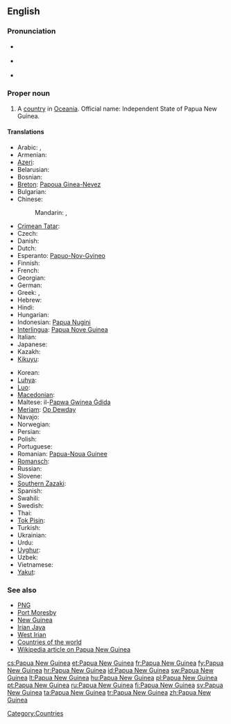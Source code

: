 {{wikipedia}}
==English==

===Pronunciation===
* {{a|UK}} {{IPA|/ˈpæ.puː.ə ˌnjuː ˈɡɪ.ni/|/ˈpæ.pjuː.ə ˌnjuː ˈɡɪ.ni/}}
* {{a|US}} {{IPA|/ˈpæ.pu.ə ˌnu ˈɡɪ.ni/}}
* {{audio|en-us-Papua New Guinea.ogg|Audio (US)}}

===Proper noun===
{{en-proper noun|sg=[[Papua]] [[New Guinea]]}}

# A [[country]] in [[Oceania]]. Official name: Independent State of Papua New Guinea.

====Translations====
{{trans-top|country in Oceania}}
* Arabic: {{t|ar|بابوا غينيا الجديدة|f|tr=baabwa ghiniiya al-jadiida}},  {{t|ar|بابوا نيو غينيا|f|tr=baabwa nyuu ghiniiya}}
* Armenian: {{t-|hy|Պապուա Նոր Գվինեա|tr=Papua Nor Gvinea}}
* [[Azeri]]: {{t-|az|Papua Yeni Qvineya|xs=Azeri}}
* Belarusian: {{t|be|Папуа-Новая Гвінея|f|tr=Papuá-Nóvaja Hvinéja|xs=Belarusian}}
* Bosnian: {{t-|bs|Papua Nova Gvineja|f}}
* [[Breton]]: [[Papoua Ginea-Nevez]]
* Bulgarian: {{t|bg|Папуа Нова Гвинея|f|tr=Papúa Nóva Gvinéja}}
* Chinese:
*: Mandarin: {{t-|cmn|巴布亞新幾內亞|sc=Hani}},  {{t-|cmn|巴布亚新几内亚|tr=Bābùyǎ-Xīn-Jǐnèiyǎ|sc=Hani}}
* [[Crimean Tatar]]: {{tø|crh|Papua Yañı Gvineya}}
* Czech: {{t+|cs|Papua-Nová Guinea|f}}
* Danish: {{t|da|Papua Ny Guinea}}
* Dutch: {{t+|nl|Papoea-Nieuw-Guinea}}
* Esperanto: [[Papuo-Nov-Gvineo]]
* Finnish: {{t+|fi|Papua-Uusi-Guinea}}
* French: {{t+|fr|Papouasie-Nouvelle-Guinée|f}}
* Georgian: {{t|ka|პაპუა-ახალი გვინეა|tr=Papua-axali gvinea|sc=Geor|xs=Georgian}}
* German: {{t+|de|Papua-Neuguinea|n}}
* Greek: {{t|el|Παπουασία-Νέα Γουινέα|f|tr=Papouasía-Néa Gouinéa}},  {{t|el|Παπούα-Νέα Γουινέα|f|tr=Papoúa-Néa Gouinéa}}
* Hebrew: {{t|he|פפואה־גינאה החדשה|tr=Papu'a-Gine'a ha-Khadasha}}
* Hindi: {{t|hi|पापुआ न्यू गिनी|tr=pāpu'ā n'yū ginī|xs=Hindi}}
* Hungarian: {{t+|hu|Pápua Új-Guinea}}
* Indonesian: [[Papua Nugini]]
* [[Interlingua]]: [[Papua Nove Guinea]]
* Italian: {{t+|it|Papua Nuova Guinea}}
* Japanese: {{t-|ja|パプアニューギニア|tr=Papua-Nyūginia}}
* Kazakh: {{t|kk|Папуа-Ниугини|tr=Papua-Niugini|sc=Cyrl|xs=Kazakh}}
* [[Kikuyu]]: {{tø|ki|Papua}}
{{trans-mid}}
* Korean: {{t|ko|파푸아 뉴기니|tr=Papua Nyu Gini|sc=Hang}}
* [[Luhya]]: {{tø|luy|Papua}}
* [[Luo]]: {{tø|luo|Papua}}
* [[Macedonian]]: {{t|mk|Папуа Нова Гвинеја|f|tr=Papúa Nóva Gvinéja}}
* Maltese: il-[[Papwa Gwinea Ġdida]]
* [[Meriam]]: [[Op Dewday]]
* Navajo: {{tø|nv|Páápowa Bigíní Ániidí}}
* Norwegian: {{t-|no|Papua Ny-Guinea}}
* Persian: {{t|fa|پاپوآ گینه نو|xs=Persian}}
* Polish: {{t+|pl|Papua-Nowa Gwinea}}
* Portuguese: {{t+|pt|Papua-Nova Guiné}}
* Romanian: [[Papua-Noua Guinee]] {{f}}
* [[Romansch]]: {{t|rm|Papua-Nova Guinea|f}}
* Russian: {{t-|ru|Папуа-Новая Гвинея|f|tr=Papuá-Nóvaja Gvinéja}}
* Slovene: {{t+|sl|Papua Nova Gvineja|f}}
* [[Southern Zazaki]]: {{tø|diq|Papua Ginea Newiye}}
* Spanish: {{t+|es|Papúa Nueva Guinea|f}}
* Swahili: {{t+|sw|Papua|xs=Swahili}}
* Swedish: {{t+|sv|Papua Nya Guinea}}
* Thai: {{t|th|ปาปัวนิวกินี|tr=bpaa-bpua-niw-gì-nee}}
* [[Tok Pisin]]: {{t-|tpi|Papua Niugini|xs=Tok Pisin}}
* Turkish: {{t+|tr|Papua Yeni Gine}}
* Ukrainian: {{t|uk|Папуа-Нова Гвінея|f|tr=Papuá-Nová Hvinéja|xs=Ukrainian}}
* Urdu: {{t|ur|پاپوا نیو گنی|xs=Urdu}}
* [[Uyghur]]: {{t|ug|پاپۇئا يېڭى گۋىنېيە|sc=ug-Arab|xs=Uyghur}}
* Uzbek: {{t|uz|Papua Yangi Gvineya|xs=Uzbek}}
* Vietnamese: {{t-|vi|Papua New Guinea|xs=Vietnamese}}
* [[Yakut]]: {{tø|sah|Папуа Саҥа Гуинея|tr=Papua Saŋa Guineja|sc=Cyrl}}
{{trans-bottom}}

===See also===
* [[PNG]]
* [[Port Moresby]]
* [[New Guinea]]
* [[Irian Jaya]]
* [[West Irian]]
* [[Appendix:Countries of the world|Countries of the world]]
* [[w:Papua New Guinea|Wikipedia article on Papua New Guinea]]

[[Category:Countries]]

[[cs:Papua New Guinea]]
[[et:Papua New Guinea]]
[[fr:Papua New Guinea]]
[[fy:Papua New Guinea]]
[[hr:Papua New Guinea]]
[[id:Papua New Guinea]]
[[sw:Papua New Guinea]]
[[lt:Papua New Guinea]]
[[hu:Papua New Guinea]]
[[pl:Papua New Guinea]]
[[pt:Papua New Guinea]]
[[ru:Papua New Guinea]]
[[fi:Papua New Guinea]]
[[sv:Papua New Guinea]]
[[ta:Papua New Guinea]]
[[tr:Papua New Guinea]]
[[zh:Papua New Guinea]]